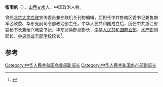 '''张雨帆'''（{{bd|1910年||1986年}}），[[山西|山西]][[文水|文水]]人。中国政治人物。

曾任[[北京大学|北京大学]][[左联|左联]]宣传委员兼左联机关刊物编辑，后担任中共鲁南区委书记兼鲁南军区政委、华东支前司令部政治部主任。中华人民共和国成立后，历任中共浙江省委秘书长兼绐兴地委书记，华东贸易部副部长，[[中华人民共和国商业部|中华人民共和国商业部]]、[[中华人民共和国水产部|水产部]]副部长，[[中央商业干部学校|中央商业干部学校]]校长<ref>{{cite journal|author=涂逢俊  张绪成  黄祥祺  马观明  项斯薇|title=深切怀念张雨帆同志|journal=《中国水产》|year=1986年|issue=4期|url=http://www.cnki.com.cn/Article/CJFDTotal-SICA198604020.htm|accessdate=2014-12-13|archive-date=2019-10-08|archive-url=https://web.archive.org/web/20191008165735/http://www.cnki.com.cn/Article/CJFDTotal-SICA198604020.htm}}</ref>。

==参考==
{{reflist}}
{{中国政治人物小作品}}
[[Category:中华人民共和国商业部副部长|Category:中华人民共和国商业部副部长]]
[[Category:中华人民共和国水产部副部长|Category:中华人民共和国水产部副部长]]